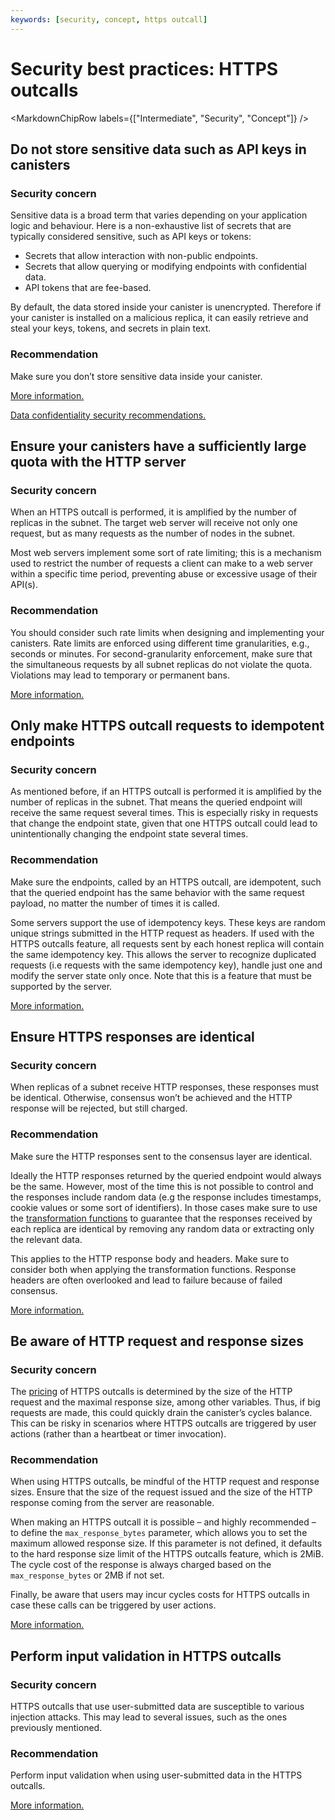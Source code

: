 ```yaml
---
keywords: [security, concept, https outcall]
---
```



# Security best practices: HTTPS outcalls

<MarkdownChipRow labels={["Intermediate", "Security", "Concept"]} />


## Do not store sensitive data such as API keys in canisters

### Security concern

Sensitive data is a broad term that varies depending on your application logic and behaviour. Here is a non-exhaustive list of secrets that are typically considered sensitive, such as API keys or tokens:
* Secrets that allow interaction with non-public endpoints.
* Secrets that allow querying or modifying endpoints with confidential data.
* API tokens that are fee-based.

By default, the data stored inside your canister is unencrypted. Therefore if your canister is installed on a malicious replica, it can easily retrieve and steal your keys, tokens, and secrets in plain text.

### Recommendation

Make sure you don’t store sensitive data inside your canister.

[More information.](/docs/current/references/https-outcalls-how-it-works#compromised-replicas)

[Data confidentiality security recommendations.](/docs/current/developer-docs/security/security-best-practices/misc#data-confidentiality-on-the-internet-computer)

## Ensure your canisters have a sufficiently large quota with the HTTP server

### Security concern

When an HTTPS outcall is performed, it is amplified by the number of replicas in the subnet. The target web server will receive not only one request, but as many requests as the number of nodes in the subnet.

Most web servers implement some sort of rate limiting; this is a mechanism used to restrict the number of requests a client can make to a web server within a specific time period, preventing abuse or excessive usage of their API(s).

### Recommendation

You should consider such rate limits when designing and implementing your canisters. Rate limits are enforced using different time granularities, e.g., seconds or minutes. For second-granularity enforcement, make sure that the simultaneous requests by all subnet replicas do not violate the quota. Violations may lead to temporary or permanent bans.

[More information.](/docs/current/references/https-outcalls-how-it-works#rate-limiting-by-servers)

## Only make HTTPS outcall requests to idempotent endpoints

### Security concern

As mentioned before, if an HTTPS outcall is performed it is amplified by the number of replicas in the subnet. That means the queried endpoint will receive the same request several times. This is especially risky in requests that change the endpoint state, given that one HTTPS outcall could lead to unintentionally changing the endpoint state several times.

### Recommendation

Make sure the endpoints, called by an HTTPS outcall, are idempotent, such that the queried endpoint has the same behavior with the same request payload, no matter the number of times it is called.

Some servers support the use of idempotency keys. These keys are random unique strings submitted in the HTTP request as headers. If used with the HTTPS outcalls feature, all requests sent by each honest replica will contain the same idempotency key. This allows the server to recognize duplicated requests (i.e requests with the same idempotency key), handle just one and modify the server state only once. Note that this is a feature that must be supported by the server.

[More information.](/docs/current/references/https-outcalls-how-it-works#post-requests-must-be-idempotent)

## Ensure HTTPS responses are identical

### Security concern

When replicas of a subnet receive HTTP responses, these responses must be identical. Otherwise, consensus won’t be achieved and the HTTP response will be rejected, but still charged.

### Recommendation

Make sure the HTTP responses sent to the consensus layer are identical.

Ideally the HTTP responses returned by the queried endpoint would always be the same. However, most of the time this is not possible to control and the responses include random data (e.g the response includes timestamps, cookie values or some sort of identifiers). In those cases make sure to use the [transformation functions](/docs/current/references/https-outcalls-how-it-works#transformation-function) to guarantee that the responses received by each replica are identical by removing any random data or extracting only the relevant data.

This applies to the HTTP response body and headers. Make sure to consider both when applying the transformation functions. Response headers are often overlooked and lead to failure because of failed consensus.

[More information.](/docs/current/references/https-outcalls-how-it-works#responses-must-be-similar)

## Be aware of HTTP request and response sizes

### Security concern

The [pricing](/docs/current/references/https-outcalls-how-it-works#pricing) of HTTPS outcalls is determined by the size of the HTTP request and the maximal response size, among other variables. Thus, if big requests are made, this could quickly drain the canister’s cycles balance. This can be risky in scenarios where HTTPS outcalls are triggered by user actions (rather than a heartbeat or timer invocation).

### Recommendation

When using HTTPS outcalls, be mindful of the HTTP request and response sizes. Ensure that the size of the request issued and the size of the HTTP response coming from the server are reasonable.

When making an HTTPS outcall it is possible – and highly recommended – to define the `max_response_bytes` parameter, which allows you to set the maximum allowed response size. If this parameter is not defined, it defaults to the hard response size limit of the HTTPS outcalls feature, which is 2MiB. The cycle cost of the response is always charged based on the `max_response_bytes` or 2MB if not set.

Finally, be aware that users may incur cycles costs for HTTPS outcalls in case these calls can be triggered by user actions.

[More information.](/docs/current/references/https-outcalls-how-it-works#recipe-for-coding-a-canister-http-call)

## Perform input validation in HTTPS outcalls

### Security concern

HTTPS outcalls that use user-submitted data are susceptible to various injection attacks. This may lead to several issues, such as the ones previously mentioned.

### Recommendation

Perform input validation when using user-submitted data in the HTTPS outcalls.

[More information.](https://cheatsheetseries.owasp.org/cheatsheets/Input_Validation_Cheat_Sheet.html)

